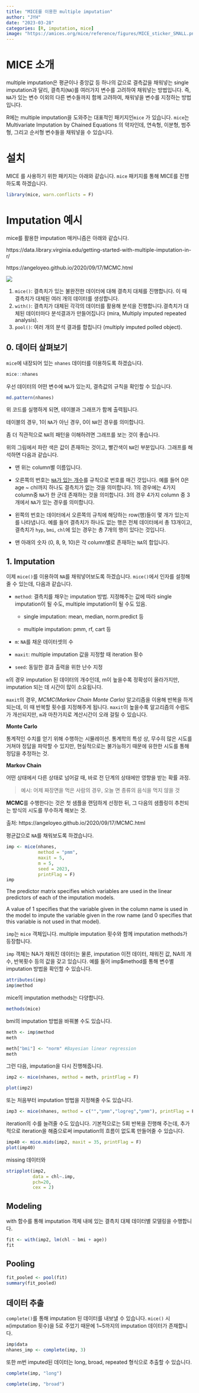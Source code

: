 ```yaml
---
title: "MICE를 이용한 multiple imputation"
author: "JYH"
date: "2023-03-28"
categories: [R, imputation, mice]
image: "https://amices.org/mice/reference/figures/MICE_sticker_SMALL.png"
---
```


# MICE 소개

multiple imputation은 평균이나 중앙값 등 하나의 값으로 결측값을 채워넣는 single imputation과 달리, 결측치(`NA`)를 여러가지 변수를 고려하여 채워넣는 방법입니다. 즉, `NA`가 있는 변수 이외의 다른 변수들까지 함께 고려하여, 채워넣을 변수를 지정하는 방법입니다.

R에는 multiple imputation을 도와주는 대표적인 패키지인`mice` 가 있습니다. `mice`는 Multivariate Imputation by Chained Equations 의 약자인데, 연속형, 이분형, 범주형, 그리고 순서형 변수들을 채워넣을 수 있습니다.

# 설치

MICE 를 사용하기 위한 패키지는 아래와 같습니다. `mice` 패키지를 통해 MICE를 진행하도록 하겠습니다.

```r
library(mice, warn.conflicts = F)
```

# Imputation 예시

mice를 활용한 imputation 매커니즘은 아래와 같습니다.

https://data.library.virginia.edu/getting-started-with-multiple-imputation-in-r/

https://angeloyeo.github.io/2020/09/17/MCMC.html

[![](https://data.library.virginia.edu/files/figure1_mi.jpg){fig-align="center"}](https://data.library.virginia.edu/getting-started-with-multiple-imputation-in-r/)

1.  `mice()`: 결측치가 있는 불완전한 데이터에 대해 결측치 대체를 진행합니다. 이 때 결측치가 대체된 여러 개의 데이터를 생성합니다.
2.  `with()`: 결측치가 대체된 각각의 데이터를 활용해 분석을 진행합니다.결측치가 대체된 데이터마다 분석결과가 만들어집니다 (mira, Multiply imputed repeated analysis).
3.  `pool()`: 여러 개의 분석 결과를 합칩니다 (multiply imputed polled object).

## 0. 데이터 살펴보기

`mice`에 내장되어 있는 `nhanes` 데이터를 이용하도록 하겠습니다.

```r
mice::nhanes
```

우선 데이터의 어떤 변수에 `NA`가 있는지, 결측값의 규칙을 확인할 수 있습니다.

```r
md.pattern(nhanes)
```

위 코드를 실행하게 되면, 테이블과 그래프가 함께 출력됩니다.

테이블의 경우, 1이 `NA`가 아닌 경우, 0이 `NA`인 경우를 의미합니다.

좀 더 직관적으로 `NA`의 패턴을 이해하려면 그래프를 보는 것이 좋습니다.

위의 그림에서 파란 색은 값이 존재하는 것이고, 빨간색이 `NA`인 부분입니다. 그래프를 해석하면 다음과 같습니다.

-   맨 위는 column별 이름입니다.

-   오른쪽의 번호는 [`NA`가 있는 개수]{.underline}를 규칙으로 번호를 매긴 것입니다. 예를 들어 0은 age \~ chl까지 하나도 결측치가 없는 것을 의미합니다. 1의 경우에는 4가지 column중 `NA`가 한 군데 존재하는 것을 의미합니다. 3의 경우 4가지 column 중 3개에서 `NA`가 있는 경우를 의미합니다.

-   왼쪽의 번호는 데이터에서 오른쪽의 규칙에 해당하는 row(행)들이 몇 개가 있는지를 나타냅니다. 예를 들어 결측치가 하나도 없는 행은 전체 데이터에서 총 13개이고, 결측치가 `hyp`, `bmi`, `chl`에 있는 경우는 총 7개의 행이 있다는 것입니다.

-   맨 아래의 숫자 (0, 8, 9, 10)은 각 column별로 존재하는 `NA`의 합입니다.

## 1. Imputation

이제 `mice()`를 이용하여 `NA`를 채워넣어보도록 하겠습니다. `mice()`에서 인자를 설정해줄 수 있는데, 다음과 같습니다.

-   `method`: 결측치를 채우는 imputation 방법. 지정해주는 값에 따라 single imputation이 될 수도, multiple imputation이 될 수도 있음.

    -   single imputation: mean, median, norm.predict 등

    -   multiple imputation: pmm, rf, cart 등

-   `m`: `NA`를 채운 데이터셋의 수

-   `maxit`: multiple imputation 값을 지정할 때 iteration 횟수

-   `seed`: 동일한 결과 출력을 위한 난수 지정

`m`의 경우 imputation 된 데이터의 개수인데, m이 높을수록 정확성이 올라가지만, imputation 되는 데 시간이 많이 소요됩니다.

`maxit`의 경우, *MCMC(Markov Chain Monte Carlo)* 알고리즘을 이용해 반복을 하게 되는데, 이 때 반복할 횟수를 지정해주게 됩니다. `maxit`이 높을수록 알고리즘의 수렴도가 개선되지만, `m`과 마찬가지로 계산시간이 오래 걸릴 수 있습니다.

::: callout-tip
**Monte Carlo**

통계적인 수치를 얻기 위해 수행하는 시뮬레이션. 통계학의 특성 상, 무수히 많은 시도를 거쳐야 정답을 파악할 수 있지만, 현실적으로는 불가능하기 때문에 유한한 시도를 통해 정답을 추정하는 것.

**Markov Chain**

어떤 상태에서 다른 상태로 넘어갈 때, 바로 전 단계의 상태에만 영향을 받는 확률 과정.

> 예시: 어제 짜장면을 먹은 사람의 경우, 오늘 면 종류의 음식을 먹지 않을 것

**MCMC**를 수행한다는 것은 첫 샘플을 랜덤하게 선정한 뒤, 그 다음의 샘플링이 추천되는 방식의 시도를 무수하게 해보는 것.

출처: https://angeloyeo.github.io/2020/09/17/MCMC.html
:::

평균값으로 `NA`를 채워보도록 하겠습니다.

```r
imp <- mice(nhanes, 
            method = "pmm",
            maxit = 5, 
            m = 5,
            seed = 2023,
            printFlag = F)
imp
```

The predictor matrix specifies which variables are used in the linear predictors of each of the imputation models.

A value of 1 specifies that the variable given in the column name is used in the model to impute the variable given in the row name (and 0 specifies that this variable is not used in that model).

`imp`는 `mice` 객체입니다. multiple imputation 횟수와 함께 imputation methods가 등장합니다.

`imp` 객체는 NA가 채워진 데이터는 물론, imputation 이전 데이터, 채워진 값, NA의 개수, 반복횟수 등의 값을 갖고 있습니다. 예를 들어 imp\$method를 통해 변수별 imputation 방법을 확인할 수 있습니다.

```r
attributes(imp)
imp$method
```

mice의 imputation methods는 다양합니다.

```r
methods(mice)
```

bmi의 imputation 방법을 바꿔볼 수도 있습니다.

```r
meth <- imp$method
meth
```

```r
meth["bmi"] <- "norm" #Bayesian linear regression
meth
```

그런 다음, imputation을 다시 진행해줍니다.

```r
imp2 <- mice(nhanes, method = meth, printFlag = F)

plot(imp2)
```

또는 처음부터 imputation 방법을 지정해줄 수도 있습니다.

```r
imp3 <- mice(nhanes, method = c("","pmm","logreg","pmm"), printFlag = F)
```

iteration의 수를 늘려줄 수도 있습니다. 기본적으로는 5회 반복을 진행해 주는데, 추가적으로 iteration을 해줌으로써 imputation의 흐름이 없도록 만들어줄 수 있습니다.

```r
imp40 <- mice.mids(imp2, maxit = 35, printFlag = F)
plot(imp40)
```

missing 데이터와

```r
stripplot(imp2,
          data = chl~.imp,
          pch=20, 
          cex = 2)
```

## Modeling

with 함수를 통해 imputation 객체 내에 있는 결측치 대체 데이터별 모델링을 수행합니다.

```r
fit <- with(imp2, lm(chl ~ bmi + age))
fit
```

## Pooling

```r
fit_pooled <- pool(fit)
summary(fit_pooled)
```

## 데이터 추출

`complete()`를 통해 imputation 된 데이터를 내보낼 수 있습니다. `mice()` 시 `m`(imputation 횟수)을 5로 주었기 때문에 1\~5까지의 imputation 데이터가 존재합니다.

```r
imp$data
nhanes_imp <- complete(imp, 3)
```

또한 m번 imputed된 데이터는 long, broad, repeated 형식으로 추출할 수 있습니다.

```r
complete(imp, "long")
```

```r
complete(imp, "broad")
```
